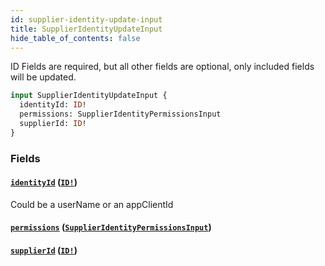 ```yaml
---
id: supplier-identity-update-input
title: SupplierIdentityUpdateInput
hide_table_of_contents: false
---
```



ID Fields are required, but all other fields are optional, only included fields will be updated.

```graphql
input SupplierIdentityUpdateInput {
  identityId: ID!
  permissions: SupplierIdentityPermissionsInput
  supplierId: ID!
}
```


### Fields

#### [`identityId`](#) ([`ID!`](/developers/supplier-apis/supply-api/graphql/reference/scalars/id))

Could be a userName or an appClientId


#### [`permissions`](#) ([`SupplierIdentityPermissionsInput`](/developers/supplier-apis/supply-api/graphql/reference/inputs/supplier-identity-permissions-input))




#### [`supplierId`](#) ([`ID!`](/developers/supplier-apis/supply-api/graphql/reference/scalars/id))






